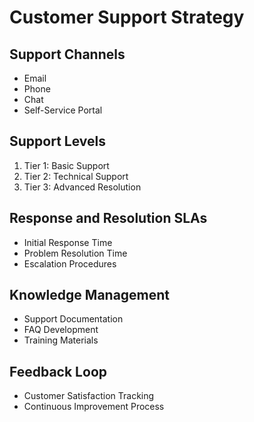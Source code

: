 # Customer Support Strategy

## Support Channels
- Email
- Phone
- Chat
- Self-Service Portal

## Support Levels
1. Tier 1: Basic Support
2. Tier 2: Technical Support
3. Tier 3: Advanced Resolution

## Response and Resolution SLAs
- Initial Response Time
- Problem Resolution Time
- Escalation Procedures

## Knowledge Management
- Support Documentation
- FAQ Development
- Training Materials

## Feedback Loop
- Customer Satisfaction Tracking
- Continuous Improvement Process
